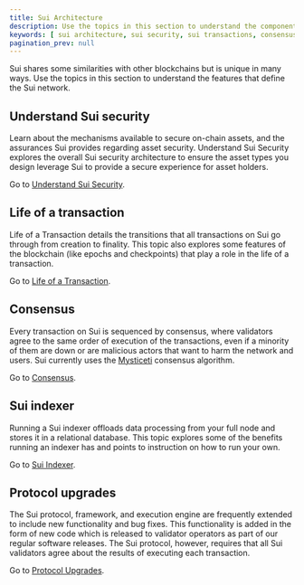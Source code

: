 ```yaml
---
title: Sui Architecture
description: Use the topics in this section to understand the components of the Sui network.
keywords: [ sui architecture, sui security, sui transactions, consensus, sui consensus, mysticeti, sui indexer, indexers, protocol upgrades, sui upgrades ]
pagination_prev: null
---
```


Sui shares some similarities with other blockchains but is unique in many ways. Use the topics in this section to understand the features that define the Sui network.

## Understand Sui security

Learn about the mechanisms available to secure on-chain assets, and the assurances Sui provides regarding asset security. Understand Sui Security explores the overall Sui security architecture to ensure the asset types you design leverage Sui to provide a secure experience for asset holders.

Go to [Understand Sui Security](./sui-architecture/sui-security.mdx).

## Life of a transaction

Life of a Transaction details the transitions that all transactions on Sui go through from creation to finality. This topic also explores some features of the blockchain (like epochs and checkpoints) that play a role in the life of a transaction.

Go to [Life of a Transaction](./sui-architecture/transaction-lifecycle.mdx).

## Consensus

Every transaction on Sui is sequenced by consensus, where validators agree to the same order of execution of the transactions, even if a minority of them are down or are malicious actors that want to harm the network and users.
Sui currently uses the [Mysticeti](https://arxiv.org/pdf/2310.14821) consensus algorithm.

Go to [Consensus](./sui-architecture/consensus.mdx).

## Sui indexer

Running a Sui indexer offloads data processing from your full node and stores it in a relational database. This topic explores some of the benefits running an indexer has and points to instruction on how to run your own. 

Go to [Sui Indexer](./sui-architecture/indexer-functions.mdx).

## Protocol upgrades

The Sui protocol, framework, and execution engine are frequently extended to include new functionality and bug fixes. This functionality is added in the form of new code which is released to validator operators as part of our regular software releases. The Sui protocol, however, requires that all Sui validators agree about the results of executing each transaction.

Go to [Protocol Upgrades](./sui-architecture/protocol-upgrades.mdx).

